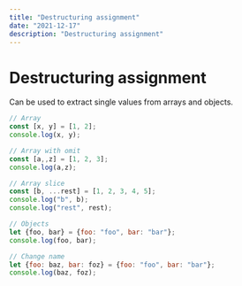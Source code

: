 ```yaml
---
title: "Destructuring assignment"
date: "2021-12-17"
description: "Destructuring assignment"
---
```


# Destructuring assignment

<LiveExample link="https://jsfiddle.net/fedek6/uhrky0a6/" />

Can be used to extract single values from arrays and objects.

```js
// Array
const [x, y] = [1, 2];
console.log(x, y);

// Array with omit
const [a,,z] = [1, 2, 3];
console.log(a,z);

// Array slice
const [b, ...rest] = [1, 2, 3, 4, 5];
console.log("b", b);
console.log("rest", rest);

// Objects
let {foo, bar} = {foo: "foo", bar: "bar"};
console.log(foo, bar);

// Change name
let {foo: baz, bar: foz} = {foo: "foo", bar: "bar"};
console.log(baz, foz);
```
